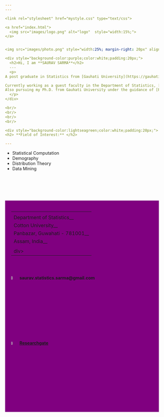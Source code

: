 ```yaml
---
---

<link rel="stylesheet" href="mystyle.css" type="text/css">

<a href="index.html">
  <img src="images/logo.png" alt="logo"  style="width:15%;">
</a>


<img src="images/photo.png" style="width:25%; margin-right: 20px" align="right">

<div style="background-color:purple;color:white;padding:20px;">
  <h2>Hi, I am **SAURAV SARMA**</h2>
  ---
  <p>
A post graduate in Statistics from [Gauhati University](https://gauhati.ac.in/).

Currently working as a guest faculty in the Department of Statistics, [Cotton University](https://cottonuniversity.ac.in/).
Also pursuing my Ph.D. from Gauhati University under the guidance of [Prof Kishore K Das](https://www.gauhati.ac.in/member.php?name=kishore-kumar-das&aid=3&did=32).
  </p>
</div>

<br/>
<br/>
<br/>
<br/>

<div style="background-color:lightseagreen;color:white;padding:20px;">
<h2> **Field of Interest:** </h2>

---
```


+ Statistical Computation 
+ Demography 
+ Distribution Theory 
+ Data Mining

</div>

<br/>
<br/>
<br/>
<br/>

<div style="background-color:purple;color:white;padding:20px;">
  <h2>Feel free to contact me</h2>
  ---
  <p>
__Department of Statistics__  
__Cotton University__  
__Panbazar, Guwahati - 781001__  
__Assam, India__
  </p>
</div>

<br/>
<br/>

<a>
  <img src="images/gmail.png" alt="Email"  style="width:5%;">
  **saurav.statistics.sarma@gmail.com**
</a>

<a>
  <img src="images/rg.png" alt="Researchgate"  style="width:5%;">
  [**Researchgate**](https://www.researchgate.net/profile/Saurav_Sarma3)
</a>




